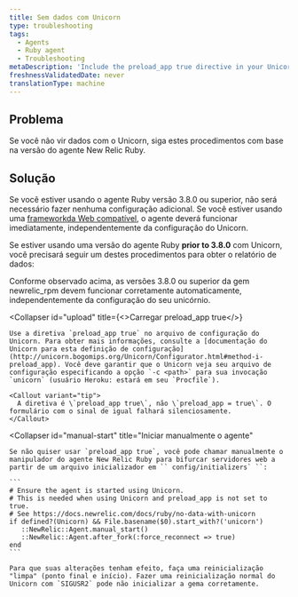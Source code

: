 ```yaml
---
title: Sem dados com Unicorn
type: troubleshooting
tags:
  - Agents
  - Ruby agent
  - Troubleshooting
metaDescription: 'Include the preload_app true directive in your Unicorn configuration for New Relic''s Ruby agent, and then do a clean stop and restart.'
freshnessValidatedDate: never
translationType: machine
---
```


## Problema

Se você não vir dados com o Unicorn, siga estes procedimentos com base na versão do agente New Relic Ruby.

## Solução

Se você estiver usando o agente Ruby versão 3.8.0 ou superior, não será necessário fazer nenhuma configuração adicional. Se você estiver usando uma [frameworkda Web compatível](/docs/ruby/supported-frameworks), o agente deverá funcionar imediatamente, independentemente da configuração do Unicorn.

Se estiver usando uma versão do agente Ruby <DoNotTranslate>**prior to 3.8.0**</DoNotTranslate> com Unicorn, você precisará seguir um destes procedimentos para obter o relatório de dados:

<CollapserGroup>
  <Collapser
    id="upgrade"
    title="Atualize para newrelic_rpm 3.8.0 ou superior"
  >
    Conforme observado acima, as versões 3.8.0 ou superior da gem newrelic_rpm devem funcionar corretamente automaticamente, independentemente da configuração do seu unicórnio.
  </Collapser>

  <Collapser
    id="upload"
    title={<>Carregar <InlineCode>preload_app true</InlineCode></>}
  >
    Use a diretiva `preload_app true` no arquivo de configuração do Unicorn. Para obter mais informações, consulte a [documentação do Unicorn para esta definição de configuração](http://unicorn.bogomips.org/Unicorn/Configurator.html#method-i-preload_app). Você deve garantir que o Unicorn veja seu arquivo de configuração especificando a opção `-c <path>` para sua invocação `unicorn` (usuário Heroku: estará em seu `Procfile`).

    <Callout variant="tip">
      A diretiva é \`preload_app true\`, não \`preload_app = true\`. O formulário com o sinal de igual falhará silenciosamente.
    </Callout>
  </Collapser>

  <Collapser
    id="manual-start"
    title="Iniciar manualmente o agente"
  >
    Se não quiser usar `preload_app true`, você pode chamar manualmente o manipulador do agente New Relic Ruby para bifurcar servidores web a partir de um arquivo inicializador em `` config/initializers` ``:

    ```
    # Ensure the agent is started using Unicorn.
    # This is needed when using Unicorn and preload_app is not set to true.
    # See https://docs.newrelic.com/docs/ruby/no-data-with-unicorn 
    if defined?(Unicorn) && File.basename($0).start_with?('unicorn') 
       ::NewRelic::Agent.manual_start() 
       ::NewRelic::Agent.after_fork(:force_reconnect => true) 
    end
    ```

    Para que suas alterações tenham efeito, faça uma reinicialização "limpa" (ponto final e início). Fazer uma reinicialização normal do Unicorn com `SIGUSR2` pode não inicializar a gema corretamente.
  </Collapser>
</CollapserGroup>